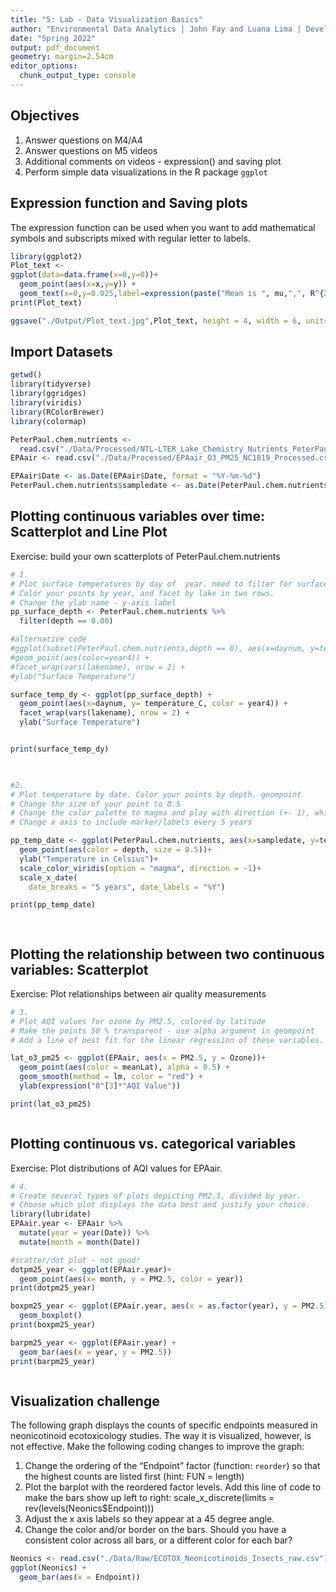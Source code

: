 ```yaml
---
title: "5: Lab - Data Visualization Basics"
author: "Environmental Data Analytics | John Fay and Luana Lima | Developed by Kateri Salk"
date: "Spring 2022"
output: pdf_document
geometry: margin=2.54cm
editor_options: 
  chunk_output_type: console
---
```


## Objectives
1. Answer questions on M4/A4
2. Answer questions on M5 videos
3. Additional comments on videos - expression() and saving plot
4. Perform simple data visualizations in the R package `ggplot`

## Expression function and Saving plots

The expression function can be used when you want to add mathematical symbols and subscripts mixed with regular letter to labels. 

```r
library(ggplot2)
Plot_text <-
ggplot(data=data.frame(x=0,y=0))+
  geom_point(aes(x=x,y=y)) +
  geom_text(x=0,y=0.025,label=expression(paste("Mean is ", mu,",", R^{2},'=0.6'))) #geom_text adds text to your plot, expression funciton allows you to add greek letters (ie: mu = mean) - closely related to how you enter an equation - R^2 is squared, R_2 is subscript (can find expression cheatsheets on google)
print(Plot_text)

ggsave("./Output/Plot_text.jpg",Plot_text, height = 4, width = 6, units = "in", dpi = 300)

```

## Import Datasets

```r
getwd()
library(tidyverse)
library(ggridges)
library(viridis)
library(RColorBrewer)
library(colormap)

PeterPaul.chem.nutrients <- 
  read.csv("./Data/Processed/NTL-LTER_Lake_Chemistry_Nutrients_PeterPaul_Processed.csv", stringsAsFactors = TRUE)
EPAair <- read.csv("./Data/Processed/EPAair_O3_PM25_NC1819_Processed.csv", stringsAsFactors = TRUE)

EPAair$Date <- as.Date(EPAair$Date, format = "%Y-%m-%d")
PeterPaul.chem.nutrients$sampledate <- as.Date(PeterPaul.chem.nutrients$sampledate, format = "%Y-%m-%d")

```


## Plotting continuous variables over time: Scatterplot and Line Plot

Exercise: build your own scatterplots of PeterPaul.chem.nutrients

```r

# 1. 
# Plot surface temperatures by day of  year. need to filter for surface depth
# Color your points by year, and facet by lake in two rows.
# Change the ylab name - y-axis label
pp_surface_depth <- PeterPaul.chem.nutrients %>% 
  filter(depth == 0.00)

#alternative code
#ggplot(subset(PeterPaul.chem.nutrients,depth == 0), aes(x=daynum, y=temperature_C)) +
#geom_point(aes(color=year4)) +
#facet_wrap(vars(lakename), nrow = 2) +
#ylab("Surface Temperature")

surface_temp_dy <- ggplot(pp_surface_depth) +
  geom_point(aes(x=daynum, y= temperature_C, color = year4)) +
  facet_wrap(vars(lakename), nrow = 2) +
  ylab("Surface Temperature")


print(surface_temp_dy)
  


#2. 
# Plot temperature by date. Color your points by depth. geompoint
# Change the size of your point to 0.5
# Change the color palette to magma and play with direction (+- 1), which one makes more sense?
# Change x axis to include marker/labels every 5 years

pp_temp_date <- ggplot(PeterPaul.chem.nutrients, aes(x=sampledate, y=temperature_C)) +
  geom_point(aes(color = depth, size = 0.5))+
  ylab("Temperature in Celsius")+
  scale_color_viridis(option = "magma", direction = -1)+
  scale_x_date(
    date_breaks = "5 years", date_labels = "%Y")

print(pp_temp_date)
  



```
## Plotting the relationship between two continuous variables: Scatterplot

Exercise: Plot relationships between air quality measurements

```r

# 3. 
# Plot AQI values for ozone by PM2.5, colored by latitude 
# Make the points 50 % transparent - use alpha argument in geompoint
# Add a line of best fit for the linear regression of these variables.

lat_o3_pm25 <- ggplot(EPAair, aes(x = PM2.5, y = Ozone))+
  geom_point(aes(color = meanLat), alpha = 0.5) +
  geom_smooth(method = lm, color = "red") +
  ylab(expression("0"[3]*"AQI Value"))

print(lat_o3_pm25)



```

## Plotting continuous vs. categorical variables

Exercise: Plot distributions of AQI values for EPAair.

```r

# 4. 
# Create several types of plots depicting PM2.5, divided by year. 
# Choose which plot displays the data best and justify your choice. 
library(lubridate)
EPAair.year <- EPAair %>%
  mutate(year = year(Date)) %>%
  mutate(month = month(Date))

#scatter/dot plot - not good!
dotpm25_year <- ggplot(EPAair.year)+
  geom_point(aes(x= month, y = PM2.5, color = year))
print(dotpm25_year)

boxpm25_year <- ggplot(EPAair.year, aes(x = as.factor(year), y = PM2.5)) +
  geom_boxplot()
print(boxpm25_year)

barpm25_year <- ggplot(EPAair.year) +
  geom_bar(aes(x = year, y = PM2.5))
print(barpm25_year)



```


## Visualization challenge

The following graph displays the counts of specific endpoints measured in neonicotinoid ecotoxicology studies. The way it is visualized, however, is not effective. Make the following coding changes to improve the graph: 

1. Change the ordering of the "Endpoint" factor (function: `reorder`) so that the highest counts are listed first (hint: FUN = length)
2. Plot the barplot with the reordered factor levels. Add this line of code to make the bars show up left to right:   scale_x_discrete(limits = rev(levels(Neonics$Endpoint)))
3. Adjust the x axis labels so they appear at a 45 degree angle. 
4. Change the color and/or border on the bars. Should you have a consistent color across all bars, or a different color for each bar?
```r

Neonics <- read.csv("./Data/Raw/ECOTOX_Neonicotinoids_Insects_raw.csv")
ggplot(Neonics) +
  geom_bar(aes(x = Endpoint))



```
